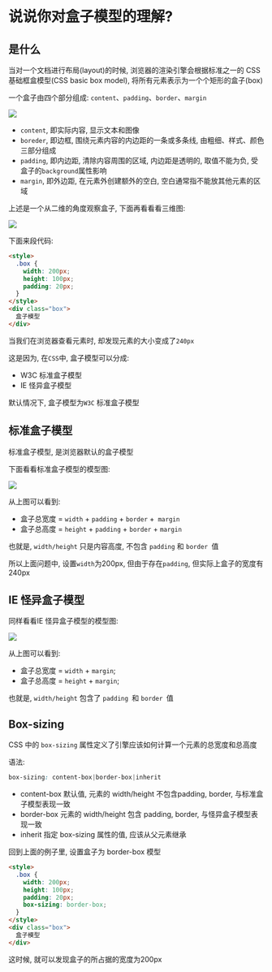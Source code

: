 # 说说你对盒子模型的理解?

## 是什么

当对一个文档进行布局(layout)的时候, 浏览器的渲染引擎会根据标准之一的 CSS 基础框盒模型(CSS basic box model), 将所有元素表示为一个个矩形的盒子(box)

一个盒子由四个部分组成: `content`、`padding`、`border`、`margin`

![](https://static.vue-js.com/976789a0-8f9b-11eb-85f6-6fac77c0c9b3.png)

- `content`, 即实际内容, 显示文本和图像
- `boreder`, 即边框, 围绕元素内容的内边距的一条或多条线, 由粗细、样式、颜色三部分组成
- `padding`, 即内边距, 清除内容周围的区域, 内边距是透明的, 取值不能为负, 受盒子的`background`属性影响
- `margin`, 即外边距, 在元素外创建额外的空白, 空白通常指不能放其他元素的区域

上述是一个从二维的角度观察盒子, 下面再看看看三维图: 

![](https://static.vue-js.com/b2548b00-8f9b-11eb-ab90-d9ae814b240d.png)

下面来段代码: 

```html showLineNumbers copy
<style>
  .box {
    width: 200px;
    height: 100px;
    padding: 20px;
  }
</style>
<div class="box">
  盒子模型
</div>
```

当我们在浏览器查看元素时, 却发现元素的大小变成了`240px`

这是因为, 在`CSS`中, 盒子模型可以分成: 

- W3C 标准盒子模型
- IE 怪异盒子模型

默认情况下, 盒子模型为`W3C` 标准盒子模型

## 标准盒子模型

标准盒子模型, 是浏览器默认的盒子模型

下面看看标准盒子模型的模型图: 

![](https://static.vue-js.com/c0e1d2e0-8f9b-11eb-85f6-6fac77c0c9b3.png)

从上图可以看到: 

- 盒子总宽度 = `width` + `padding` + `border` +` margin`
- 盒子总高度 = `height` + `padding` + `border` + `margin`

也就是, `width/height` 只是内容高度, 不包含 `padding` 和 `border `值

所以上面问题中, 设置`width`为200px, 但由于存在`padding`, 但实际上盒子的宽度有240px

## IE 怪异盒子模型

同样看看IE 怪异盒子模型的模型图: 

![](https://static.vue-js.com/cfbb3ef0-8f9b-11eb-ab90-d9ae814b240d.png)

从上图可以看到: 

- 盒子总宽度 = `width` + `margin`;
- 盒子总高度 = `height` + `margin`;

也就是, `width/height` 包含了 `padding `和 `border `值

## Box-sizing

CSS 中的 `box-sizing` 属性定义了引擎应该如何计算一个元素的总宽度和总高度

语法: 

```css showLineNumbers copy
box-sizing: content-box|border-box|inherit
```

- content-box 默认值, 元素的 width/height 不包含padding, border, 与标准盒子模型表现一致
- border-box 元素的 width/height 包含 padding, border, 与怪异盒子模型表现一致
- inherit 指定 box-sizing 属性的值, 应该从父元素继承

回到上面的例子里, 设置盒子为 border-box 模型

```html showLineNumbers copy
<style>
  .box {
    width: 200px;
    height: 100px;
    padding: 20px;
    box-sizing: border-box;
  }
</style>
<div class="box">
  盒子模型
</div>
```

这时候, 就可以发现盒子的所占据的宽度为200px

